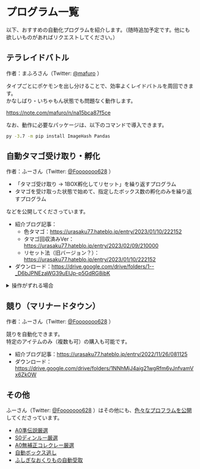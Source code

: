 # プログラム一覧

以下、おすすめの自動化プログラムを紹介します。（随時追加予定です。他にも欲しいものがあればリクエストしてください。）

## テラレイドバトル
作者：まふろさん（Twitter: [@mafuro](https://twitter.com/mafuro) ）

タイプごとにポケモンを出し分けることで、効率よくレイドバトルを周回できます。<br />
かなしばり・いちゃもん状態でも問題なく動作します。

https://note.com/mafuro/n/na15bca87f5ce

なお、動作に必要なパッケージは、以下のコマンドで導入できます。

```cmd
py -3.7 -m pip install ImageHash Pandas
```

## 自動タマゴ受け取り・孵化
作者：ふーさん（Twitter: [@Fooooooo628](https://twitter.com/Fooooooo628) ）

- 「タマゴ受け取り → 1BOX孵化してリセット」を繰り返すプログラム
- タマゴを受け取った状態で始めて、指定したボックス数の孵化のみを繰り返すプログラム

などを公開してくださっています。

- 紹介ブログ記事：
  - 色タマゴ：https://urasaku77.hateblo.jp/entry/2023/01/10/222152
  - タマゴ回収済みVer：https://urasaku77.hateblo.jp/entry/2023/02/09/210000
  - リセット法（旧バージョン？）：https://urasaku77.hateblo.jp/entry/2023/01/10/222152
- ダウンロード：https://drive.google.com/drive/folders/1--_D6bJPNEzaWG39uEIJp-p5GdRG8ibK

<details>
  <summary>操作がずれる場合</summary>
  <div>
    <p>
Switchには個体差があります。操作時間を調整して対応しましょう。<br />
    </p>
      <p>
          なお、self.pressメソッドの使い方は、<br />
          self.press(<code>ボタン名</code>, <code>押し続ける時間</code>, <code>離した後の待機時間</code>)<br />
          です。
      </p>
      <p>
          主に、「押し続ける時間」の部分を変更すると良いかと思います。
      </p>
    <details>
      <summary>
        バナナスライスをうまくつかめない・置けない場合
      </summary>
      <p>
116行目（`#バナナ1枚目`と書いてある行）付近から始まる具材を乗せる処理の時間を変更しましょう。<br />
私の場合は、バナナをつかむ際に通り過ぎてしまったので、以下のように「上ボタンと下ボタンを押す時間を、0.1秒程度ずつ減らす」とうまくいきました。
      </p>
        <pre><CodeBlock language="python">
        &nbsp;&nbsp;&nbsp;&nbsp;&nbsp;&nbsp;&nbsp;&nbsp;self.press(Direction.UP,0.55,0.5) #バナナ1枚目 0.65 → 0.55<br />
            &nbsp;&nbsp;&nbsp;&nbsp;&nbsp;&nbsp;&nbsp;&nbsp;self.hold(Button.A,0.5)<br />
            &nbsp;&nbsp;&nbsp;&nbsp;&nbsp;&nbsp;&nbsp;&nbsp;self.press(Direction.DOWN,0.53,0.5) # 0.6 → 0.53<br />
            &nbsp;&nbsp;&nbsp;&nbsp;&nbsp;&nbsp;&nbsp;&nbsp;self.holdEnd(Button.A)<br />
            &nbsp;&nbsp;&nbsp;&nbsp;&nbsp;&nbsp;&nbsp;&nbsp;self.press(Direction.UP,0.53,0.5) #バナナ2枚目 0.63 → 0.53<br />
            &nbsp;&nbsp;&nbsp;&nbsp;&nbsp;&nbsp;&nbsp;&nbsp;self.hold(Button.A,0.5)<br />
            &nbsp;&nbsp;&nbsp;&nbsp;&nbsp;&nbsp;&nbsp;&nbsp;self.press(Direction.DOWN,0.53,0.5) # 0.63 → 0.53<br />
            &nbsp;&nbsp;&nbsp;&nbsp;&nbsp;&nbsp;&nbsp;&nbsp;self.holdEnd(Button.A)<br />
            &nbsp;&nbsp;&nbsp;&nbsp;&nbsp;&nbsp;&nbsp;&nbsp;self.press(Direction.UP,0.54,0.5) #バナナ3枚目 0.64 → 0.54<br />
            &nbsp;&nbsp;&nbsp;&nbsp;&nbsp;&nbsp;&nbsp;&nbsp;self.hold(Button.A,0.5)<br />
            &nbsp;&nbsp;&nbsp;&nbsp;&nbsp;&nbsp;&nbsp;&nbsp;self.press(Direction.DOWN,0.52,0.5) # 0.6 → 0.52<br />
            &nbsp;&nbsp;&nbsp;&nbsp;&nbsp;&nbsp;&nbsp;&nbsp;self.press(Direction.LEFT,0.2,0.5)<br />
</CodeBlock></pre>
    </details>
      <details>
          <summary>
              タマゴの籠にたどりつけない場合
          </summary>
          <p>
              154行目付近の、<code>moveToBasket</code>関数の中のボタン入力時間を変更しましょう。<br />
          </p>
          <pre><CodeBlock language="python">
              &nbsp;&nbsp;&nbsp;&nbsp;def moveToBasket(self):<br />
              &nbsp;&nbsp;&nbsp;&nbsp;&nbsp;&nbsp;&nbsp;&nbsp;self.press(Direction.LEFT,0.1,0.5)#卵の籠側まで移動<br />
              &nbsp;&nbsp;&nbsp;&nbsp;&nbsp;&nbsp;&nbsp;&nbsp;self.press(Button.L,0.1,0.5)<br />
              &nbsp;&nbsp;&nbsp;&nbsp;&nbsp;&nbsp;&nbsp;&nbsp;self.press(Direction.UP,0.3,0.5)<br />
              &nbsp;&nbsp;&nbsp;&nbsp;&nbsp;&nbsp;&nbsp;&nbsp;self.press(Direction.RIGHT,0.1,0.5)<br />
              &nbsp;&nbsp;&nbsp;&nbsp;&nbsp;&nbsp;&nbsp;&nbsp;self.press(Button.L,0.1,0.5)<br />
              &nbsp;&nbsp;&nbsp;&nbsp;&nbsp;&nbsp;&nbsp;&nbsp;self.press(Direction.UP,0.55,0.5)<br />
              &nbsp;&nbsp;&nbsp;&nbsp;&nbsp;&nbsp;&nbsp;&nbsp;self.press(Direction.RIGHT,0.1,0.5)<br />
              &nbsp;&nbsp;&nbsp;&nbsp;&nbsp;&nbsp;&nbsp;&nbsp;self.press(Button.L,0.1,0.5)<br />
              &nbsp;&nbsp;&nbsp;&nbsp;&nbsp;&nbsp;&nbsp;&nbsp;self.press(Direction.UP,0.33,0.5)<br />
              &nbsp;&nbsp;&nbsp;&nbsp;&nbsp;&nbsp;&nbsp;&nbsp;self.press(Direction.RIGHT,0.1,0.5)<br />
              &nbsp;&nbsp;&nbsp;&nbsp;&nbsp;&nbsp;&nbsp;&nbsp;self.press(Button.L,0.1,0.5)<br />
              &nbsp;&nbsp;&nbsp;&nbsp;&nbsp;&nbsp;&nbsp;&nbsp;self.press(Direction.UP,0.1,0.5)<br />
          </CodeBlock></pre>
      </details>
  </div>
</details>

## 競り（マリナードタウン）
作者：ふーさん（Twitter: [@Fooooooo628](https://twitter.com/Fooooooo628) ）

競りを自動化できます。<br />
特定のアイテムのみ（複数も可）の購入も可能です。

- 紹介ブログ記事：https://urasaku77.hateblo.jp/entry/2022/11/26/081125
- ダウンロード：https://drive.google.com/drive/folders/1NNhMjJ4aig21wgRfm6vJnfvamVx6ZkOW

## その他
ふーさん（Twitter: [@Fooooooo628](https://twitter.com/Fooooooo628) ）はその他にも、[色々なプロフラムを公開](https://drive.google.com/drive/folders/1EVieDCnxpkClyGKOCvwGZj7sct2hPZQF)してくださっています。

- [A0準伝説厳選](https://urasaku77.hateblo.jp/entry/2022/12/15/222405)
- [S0ディンルー厳選](https://urasaku77.hateblo.jp/entry/2022/12/24/210000)
- [A0無補正コレクレー厳選](https://urasaku77.hateblo.jp/entry/2022/12/29/093000)
- [自動ボックス逃し](https://urasaku77.hateblo.jp/entry/2023/01/24/220000)
- [ふしぎなおくりもの自動受取](https://drive.google.com/drive/folders/13gJ0gzB1nrLAEMZT3ble8IDfiYF8Rw6Y)
